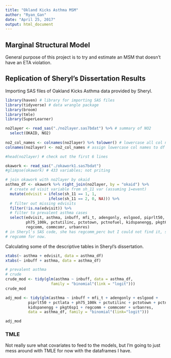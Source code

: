 ```yaml
---
title: "Okland Kicks Asthma MSM"
author: "Ryan_Gan"
date: "April 25, 2017"
output: html_document
---
```


## Marginal Structural Model

General purpose of this project is to try and estimate an MSM that doesn't have an ETA violation.

## Replication of Sheryl's Dissertation Results

Importing SAS files of Oakland Kicks Asthma data provided by Sheryl.

```r
library(haven) # library for importing SAS files
library(tidyverse) # data wrangle package
library(broom)
library(tmle)
library(SuperLearner)
```

```r
no2layer <- read_sas("./no2layer.sas7bdat") %>% # summary of NO2
  select(OKAID, NO2)
  
no2_col_names <- colnames(no2layer) %>% tolower() # lowercase all col names
colnames(no2layer) <- no2_col_names # assign lowercase col names to df

#head(no2layer) # check out the first 6 lines

okawork <- read_sas("./okawork1.sas7bdat")
#glimpse(okawork) # 433 variables; not priting

# join okawork with no2layer by okaid
asthma_df <- okawork %>% right_join(no2layer, by = "okaid") %>% 
  # create ed visit variable from sh_11 var (assuming 1=event)
  mutate(edvisit = ifelse(sh_11 == 1, 1,
                   ifelse(sh_11 == 2, 0, NA))) %>% 
  # filter out missing edvisits
  filter(!is.na(edvisit)) %>%
  # filter to prevalent asthma cases
  select(edvisit, asthma, inbuff, mfi_t, adengonly, eslgood, piprlt50, pctlata,
         ph75_100k, pctutilinc, pctotown, pctnofuel, kidspanengg, pkgt6sp1,
         regcomm, commcomr, urbanres)
# in Sheryl's SAS code, she has regcomm_perc but I could not find it, so using
# regcomm for now.

```

Calculating some of the descriptive tables in Sheryl's dissertation.

```r
xtabs(~ asthma + edvisit, data = asthma_df)
xtabs(~ inbuff + asthma, data = asthma_df)

```

```r
# prevalent asthma 
# crude 
crude_mod <- tidy(glm(asthma ~ inbuff, data = asthma_df,
                    family = "binomial"(link = "logit")))
crude_mod

adj_mod <- tidy(glm(asthma ~ inbuff + mfi_t + adengonly + eslgood + 
          piprlt50 + pctlata + ph75_100k + pctutilinc + pctotown + pctnofuel + 
          kidspanengg + pkgt6sp1 + regcomm + commcomr + urbanres, 
          data = asthma_df, family = "binomial"(link="logit")))

adj_mod
```

### TMLE

Not really sure what covariates to feed to the models, but I'm going to just mess around with TMLE for now with the dataframes I have.